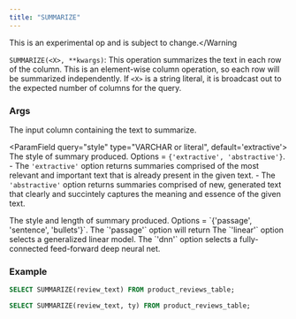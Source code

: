 ```yaml
---
title: "SUMMARIZE"
---
```


<Warning>This is an experimental op and is subject to change.</Warning

`SUMMARIZE(<X>, **kwargs)`: This operation summarizes the text in each row of the column. 
This is an element-wise column operation, so each row will be summarized independently.
If `<X>` is a string literal, it is broadcast out to the expected number of columns for
the query.

### Args

<ParamField query="X" type="VARCHAR or literal<string>" required>
  The input column containing the text to summarize.
</ParamField>

 <ParamField query="style" type="VARCHAR or literal<string>", default='extractive'>
  The style of summary produced. Options = `{'extractive', 'abstractive'}`.
    - The `'extractive'` option returns summaries comprised of the most relevant 
  and important text that is already present in the given text.
    - The `'abstractive'` option returns summaries comprised of new, generated text
   that clearly and succintely captures the meaning and essence of the given text. 
</ParamField>
  
<ParamField query="style" type="VARCHAR or literal<string>" default='passage'>
  The style and length of summary produced. Options = `{'passage', 'sentence', 'bullets'}`.
  The `'passage'` option will return 
  The `'linear'` option selects a generalized linear model.
  The `'dnn'` option selects a fully-connected feed-forward deep neural net.
</ParamField>

### Example

```sql
SELECT SUMMARIZE(review_text) FROM product_reviews_table;
```
```sql
SELECT SUMMARIZE(review_text, ty) FROM product_reviews_table;
```
